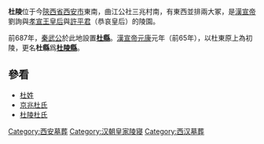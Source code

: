 {{unreferenced|time=2011-12-30}} 
{{文物保护单位
| 级别 = 全国
| 名称 = 杜陵
| 编号 = 3-234
| 分类 = 古墓葬
| 时代 = [[西汉|西汉]]
| 所在 = {{CHN}}[[陕西省|陕西省]][[西安市|西安市]]
| 登录 = 1988年
| Cat = 陕西全国重点文物保护单位
|图片=[[File:杜陵.jpg|200px]]<br><small>杜陵</small>}}
'''杜陵'''位于今[[陝西省|陝西省]][[西安市|西安市]]東南，曲江公社三兆村南，有東西並排兩大冢，是[[漢宣帝|漢宣帝]]劉詢與[[王皇后_(漢宣帝)|孝宣王皇后]]與[[許平君|許平君]]（恭哀皇后）的陵園。

前687年，[[秦武公|秦武公]]於此地設置'''[[杜縣|杜縣]]'''。[[漢宣帝|漢宣帝]][[元康_(西汉)|元康]]元年（前65年），以杜東原上為初陵，更名'''杜縣'''爲'''[[杜陵縣|杜陵縣]]'''。

== 參看 ==
* [[杜姓|杜姓]]
* [[京兆杜氏|京兆杜氏]]
* [[杜陵杜氏|杜陵杜氏]]
{{Emperors tomb in Han}}
{{陕西全国重点文物保护单位}}
{{中华人民共和国国家考古遗址公园}}

[[Category:西安墓葬|Category:西安墓葬]]
[[Category:汉朝皇家陵寝|Category:汉朝皇家陵寝]]
[[Category:西汉墓葬|Category:西汉墓葬]]